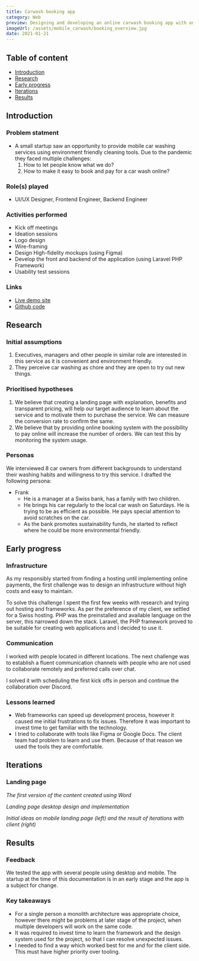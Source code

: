 ```yaml
---
title: Carwash booking app
category: Web
preview: Designing and developing an online carwash booking app with online payments.
imageUrl: /assets/mobile_carwash/booking_overview.jpg
date: 2021-01-21
---
```


## Table of content

- [Introduction](#introduction)
- [Research](#research)
- [Early progress ](#early-progress)
- [Iterations](#iterations)
- [Results](#results)

## Introduction

### Problem statment

- A small startup saw an opportunity to provide mobile car washing services using environment friendly cleaning tools. Due to the pandemic they faced multiple challenges:
  1. How to let people know what we do?
  2. How to make it easy to book and pay for a car wash online?

### Role(s) played

- UI/UX Designer, Frontend Engineer, Backend Engineer

### Activities performed

- Kick off meetings
- Ideation sessions
- Logo design
- Wire-framing
- Design High-fidelity mockups (using Figma)
- Develop the front and backend of the application (using Laravel PHP Framework)
- Usability test sessions

### Links

- [Live demo site](#https://lifiluzi.myhostpoint.ch/)
- [Github code](#https://github.com/LadislavSzolik/greenwiperz-app)

## Research

### Initial assumptions

1. Executives, managers and other people in similar role are interested in this service as it is convenient and environment friendly.
2. They perceive car washing as chore and they are open to try out new things.

### Prioritised hypotheses

1. We believe that creating a landing page with explanation, benefits and transparent pricing, will help our target audience to learn about the service and to motivate them to purchase the service. We can measure the conversion rate to confirm the same.
2. We believe that by providing online booking system with the possibility to pay online will increase the number of orders. We can test this by monitoring the system usage.

### Personas

We interviewed 8 car owners from different backgrounds to understand their washing habits and willingness to try this service. I drafted the following persona:

- Frank
  - He is a manager at a Swiss bank, has a family with two children.
  - He brings his car regularly to the local car wash on Saturdays. He is trying to be as efficient as possible. He pays special attention to avoid scratches on the car.
  - As the bank promotes sustainability funds, he started to reflect where he could be more environmental friendly.

## Early progress

### Infrastructure

As my responsibly started from finding a hosting until implementing online payments, the first challenge was to design an infrastructure without high costs and easy to maintain.

To solve this challenge I spent the first few weeks with research and trying out hosting and frameworks. As per the preference of my client, we settled for a Swiss hosting. PHP was the preinstalled and available language on the server, this narrowed down the stack. Laravel, the PHP framework proved to be suitable for creating web applications and I decided to use it.

### Communication

I worked with people located in different locations. The next challenge was to establish a fluent communication channels with people who are not used to collaborate remotely and preferred calls over chat.

I solved it with scheduling the first kick offs in person and continue the collaboration over Discord.

### Lessons learned

- Web frameworks can speed up development process, however it caused me initial frustrations to fix issues. Therefore it was important to invest time to get familiar with the technology.
- I tried to collaborate with tools like Figma or Google Docs. The client team had problem to learn and use them. Because of that reason we used the tools they are comfortable.

## Iterations

### Landing page

<CustomImageTag
  url="/assets/mobile_carwash/landingpage_spec.png"
  alt="Landing page specifications"
/>

_The first version of the content created using Word_

<CustomImageTag
  url="/assets/mobile_carwash/landingpage_design.png"
  alt="Landing page design and implementation"
/>

_Landing page desktop design and implementation_

<CustomImageTag
  url="/assets/mobile_carwash/landingpage_mobile.png"
  alt="Landing page initial mobile and final design"
/>

_Initial ideas on mobile landing page (left) and the result of iterations with client (right)_

## Results

### Feedback

We tested the app with several people using desktop and mobile. The startup at the time of this documentation is in an early stage and the app is a subject for change.

### Key takeaways

- For a single person a monolith architecture was appropriate choice, however there might be problems at later stage of the project, when multiple developers will work on the same code.
- It was required to invest time to learn the framework and the design system used for the project, so that I can resolve unexpected issues.
- I needed to find a way which worked best for me and for the client side. This must have higher priority over tooling.
